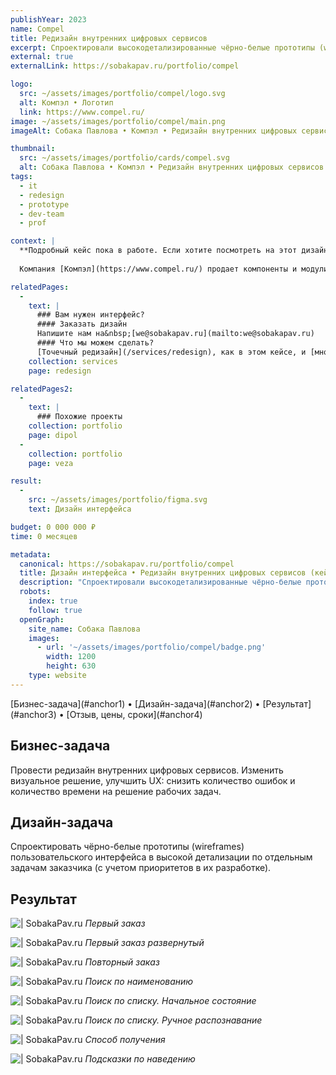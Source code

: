 ```yaml
---
publishYear: 2023
name: Compel
title: Редизайн внутренних цифровых сервисов
excerpt: Спроектировали высокодетализированные чёрно-белые прототипы (wireframes) пользовательского интерфейса по отдельным задачам заказчика.
external: true
externalLink: https://sobakapav.ru/portfolio/compel

logo:
  src: ~/assets/images/portfolio/compel/logo.svg
  alt: Компэл • Логотип
  link: https://www.compel.ru/
image: ~/assets/images/portfolio/compel/main.png
imageAlt: Собака Павлова • Компэл • Редизайн внутренних цифровых сервисов

thumbnail:
  src: ~/assets/images/portfolio/cards/compel.svg
  alt: Собака Павлова • Компэл • Редизайн внутренних цифровых сервисов
tags:
  - it
  - redesign
  - prototype
  - dev-team
  - prof

context: |
  **Подробный кейс пока в работе. Если хотите посмотреть на этот дизайн в деталях, пишите нам на [we@sobakapav.ru](mailto:we@sobakapav.ru)**
  
  Компания [Компэл](https://www.compel.ru/) продает компоненты и модули для производителей электронной аппаратуры и различного оборудования, в состав которого входит электроника.

relatedPages:
  -
    text: |
      ### Вам нужен интерфейс?
      #### Заказать дизайн
      Напишите нам на&nbsp;[we@sobakapav.ru](mailto:we@sobakapav.ru) 
      #### Что мы можем сделать?
      [Точечный редизайн](/services/redesign), как в этом кейсе, и [многое другое](/services). 
    collection: services
    page: redesign

relatedPages2:
  -
    text: |
      ### Похожие проекты
    collection: portfolio
    page: dipol
  - 
    collection: portfolio
    page: veza

result:
  -
    src: ~/assets/images/portfolio/figma.svg
    text: Дизайн интерфейса

budget: 0 000 000 ₽
time: 0 месяцев

metadata:
  canonical: https://sobakapav.ru/portfolio/compel
  title: Дизайн интерфейса • Редизайн внутренних цифровых сервисов (кейс)
  description: "Спроектировали высокодетализированные чёрно-белые прототипы (wireframes) пользовательского интерфейса по отдельным задачам заказчика."
  robots:
    index: true
    follow: true
  openGraph:
    site_name: Собака Павлова
    images:
      - url: '~/assets/images/portfolio/compel/badge.png'
        width: 1200
        height: 630
    type: website
---
```


<TOC>
[Бизнес-задача](#anchor1) • [Дизайн-задача](#anchor2) • [Результат](#anchor3) • [Отзыв, цены, сроки](#anchor4)
</TOC>

## <a name="anchor1" />Бизнес-задача

Провести редизайн внутренних цифровых сервисов. Изменить визуальное решение, улучшить UX: снизить количество ошибок и количество времени на решение рабочих задач.

## <a name="anchor2" />Дизайн-задача

Спроектировать чёрно-белые прототипы (wireframes) пользовательского интерфейса в высокой детализации по отдельным задачам заказчика (с учетом приоритетов в их разработке).

## <a name="anchor3" />Результат

![ | SobakaPav.ru](~/assets/images/portfolio/compel/1.png)
_Первый заказ_

![ | SobakaPav.ru](~/assets/images/portfolio/compel/2.png)
_Первый заказ развернутый_

![ | SobakaPav.ru](~/assets/images/portfolio/compel/3.png)
_Повторный заказ_

![ | SobakaPav.ru](~/assets/images/portfolio/compel/4.png)
_Поиск по наименованию_

![ | SobakaPav.ru](~/assets/images/portfolio/compel/5.png)
_Поиск по списку. Начальное состояние_

![ | SobakaPav.ru](~/assets/images/portfolio/compel/6.png)
_Поиск по списку. Ручное распознавание_

![ | SobakaPav.ru](~/assets/images/portfolio/compel/7.png)
_Способ получения_

![ | SobakaPav.ru](~/assets/images/portfolio/compel/8.png)
_Подсказки по наведению_



## <a name="anchor4" />
